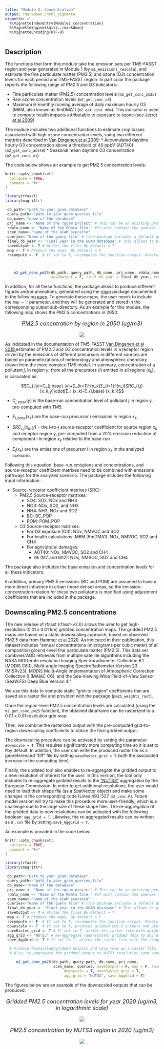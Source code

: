 ```yaml
---
title: "Module 2: Concentration"
output: rmarkdown::html_vignette
vignette: >
  %\VignetteIndexEntry{Module2_concentration}
  %\VignetteEngine{knitr::rmarkdown}
  %\VignetteEncoding{UTF-8}
---
```


## Description

The functions that form this module take the emission sets per TM5-FASST region and year generated in Module 1 (by `m1_emissions_rescale`), and estimate the fine particulate matter (PM2.5) and ozone (O3) concentration levels for each period and TM5-FASST region. In particular the package reports the following range of PM2.5 and O3 indicators:

* Fine particulate matter (PM2.5) concentration levels (`m2_get_conc_pm25`)
* Raw ozone concentration levels (`m2_get_conc_o3`)
* Maximum 6-monthly running average of daily maximum hourly O3 (M6M, also known as 6mDMA1) (`m2_get_conc_m6m`). This indicator is used to compute health impacts attributable to exposure to ozone (see [Jerret et al 2009](https://www.nejm.org/doi/full/10.1056/nejmoa0803894))

The module includes two additional functions to estimate crop losses associated with high ozone concentration levels, suing two different mettrics described in [Van Dingenen et al 2009](https://www.sciencedirect.com/science/article/pii/S1352231008009424):
* Accumulated daytime hourly O3 concentration above a threshold of 40 ppbV (AOT40) (`m2_get_conc_aot40`)
* Seasonal mean daytime O3 concentration (`m2_get_conc_mi`)

The code below shows an example to get PM2.5 concentration levels: 

```r
knitr::opts_chunk$set(
  collapse = TRUE,
  comment = "#>"
)
```

```r
library(rfasst)
library(magrittr)

 db_path<-"path_to_your_gcam_database"
 query_path<-"path_to_your_gcam_queries_file"
 db_name<-"name of the database"
 prj_name <- "Name of the rgcam project" # This can be an existing project, or, if not, this will be the name
 rdata_name <- "Name of the RData file." #It must contain the queries in a list
 scen_name<-"name of the GCAM scenario"
 queries<-"Name of the query file" # (the package includes a default query file that includes all the queries required in every function in the packae, "queries_rfasst.xml")
 final_db_year <- "Final year in the GCAM database" # This allows to process databases with user-defined "stop periods"
 saveOutput <- T # Writes the files.By default = T
 map <- T # Produce the maps. By default = F
 recompute <- F  # If set to T, recomputes the function output. Otherwise, if the output was already computed once, it uses that value and avoids repeating computations. By default = F

  

    m2_get_conc_pm25(db_path, query_path, db_name, prj_name, rdata_name, scen_name, queries, 
                     saveOutput = F, final_db_year = final_db_year, recompute = recompute) 

```

In addition, for all these functions, the package allows to produce different figures and/or animations, generated using the [rmap](https://github.com/JGCRI/rmap) package documented in the following [page](jgcri.github.io/rmap/). To generate these maps, the user needs to include the `map = T` parameter, and they will be generated and stored in the corresponding output sub-directory. As an example for this module, the following map shows the PM2.5 concentrations in 2050:
<!-------------------------->
<!-------------------------->
<p align="center" style="font-size:18px;"> *PM2.5 concntration by region in 2050 (ug/m3)* </p>
<p align="center"> <img src="https://raw.githubusercontent.com/bc3LC/rfasst/main/vignettes/vignetteFigs/PM2.5_concentration_2050.png"></p>
<!-------------------------->
<!-------------------------->

As indicated in the documentation of TM5-FASST [Van Dingenen et al 2018](https://acp.copernicus.org/articles/18/16173/2018/acp-18-16173-2018-discussion.html),estimates of PM2.5 and O3 concentration levels in a receptor region driven by the emissions of different precursors in different sources are based on parametrizations of meteorology and atmospheric chemistry drawn from the more complex TM5 model. In summary, concentration of a pollutant $j$, in region $y$, from all the precursors ($i$) emitted in all regions ($x_k$), is calculated as: 

$$C_j (y)=C_{j,base} (y)+∑_{k=1}^{n_x}∑_{i=1}^{n_i}SRC_{i,j} [x_k,y]\cdot[E_i (x_k)-E_{i,base} (x_k )]$$	

 * $C_{j,base} (y)$  is the base-run concentration level of pollutant j in region y, pre-computed with TM5.
 
 * $E_{i,base} (x_k)$ are the base-run precursor i emissions in region $x_k$ 
 
 * $SRC_{i,j} [x_k,y]$ = the $i$–to-$j$ source-receptor coefficient for source region $x_k$ and receptor region y, pre-computed from a 20% emission reduction of component i  in region $x_k$ relative to the base-run
 
 * $E_i (x_k)$ are the emissions of precursor i in region $x_k$ in the analyzed scenario.
 
Following this equation, base-run emissions and concentrations, and source-receptor coefficient matrixes need to be combined with emissions pathways for the analyzed scenario. The package includes the following input information:

* Source-receptor coefficient matrixes (SRC):
  + PM2.5 Source-receptor matrixes:
    - SO4: SO2, NOx and NH3
    - NO3: NOx, SO2, and NH3
    - NH4: NH3, NOx and SO2
    - BC: BC_POP
    - POM: POM_POP
    
  + O3 Source-receptor matrixes:
    - For O3 exposure (O3): NOx, NMVOC and SO2
    - For health calculations: M6M (6mDMA1): NOx, NMVOC, SO2 and CH4
    - For agricultural damages:
      + AOT40: NOx, NMVOC, SO2 and CH4
      + Mi (M7 and M12): NOx, NMVOC, SO2 and CH4

The package also includes the base emission and concentration levels for all these indicators.

In addition, primary PM2.5 emissions (BC and POM) are assumed to have a more direct influence in urban (more dense) areas, so the emission-concentration relation for these two pollutants is modified using adjustment coefficients that are included in the package.

## Downscaling PM2.5 concentrations

The new release of rfasst (rfasst-v2.0) allows the user to get high-resolution (0.01 x 0.01 km) gridded concentration maps. 
The gridded PM2.5 maps are based on a static downscaling approach, based on observed PM2.5 data from [Hammer et al 2020](https://sedac.ciesin.columbia.edu/data/set/sdei-global-annual-gwr-pm2-5-modis-misr-seawifs-aod-v4-gl-03).
As indicated in their publication, this dataset includes "annual concentrations (micrograms per cubic meter) of all composition ground-level fine particulate matter (PM2.5). This data set combines "AOD retrievals from multiple satellite algorithms including the NASA MODerate resolution Imaging Spectroradiometer Collection 6.1 (MODIS C6.1), Multi-angle Imaging SpectroRadiometer Version 23 (MISRv23), MODIS Multi-Angle Implementation of Atmospheric Correction Collection 6 (MAIAC C6), and the Sea-Viewing Wide Field-of-View Sensor (SeaWiFS) Deep Blue Version 4."

We use this data to compute static "grid-to-region" coefficients that are saved as a raster file and provided with the package (`pm25_weights_rast`).

Once the region-level PM2.5 concentration levels are calculated (using the `m2_get_conc_pm25` function), the obtained dataframe can be rasterized to a 0.01 x 0.01 resolution grid map.

Then, we combine the rasterized output with the pre-computed grid-to-region downscaling coefficients to obtain the final gridded output. 

The downscaling procedure can be activated by setting the parameter `downscale = T`. This requires significantly more computing time so it is set to `F`by default. In addition, the user can write the produced raster file as a georeferenced "tiff" file by setting `saveRaster_grid = T` (with the associated increase in the computing time).

Finally, the updated tool also enables to re-aggregate the gridded output to a new resolution of interest for the user. In this version, the tool only includes to re-aggregate gridded results to the ["NUTS3"](https://www.europarl.europa.eu/factsheets/en/sheet/99/common-classification-of-territorial-units-for-statistics-nuts-) aggregation by the European Commission. In order to get additional resolutions, the user would need to load their shape file (as a SpatVector object) and make some changes in the corresponding code (Lines 493-527, `m2_conc.R`). Future model version will try to make this procedure more user-friendly, which is a challenge due to the large size of these shape files. The re-aggregation of the gridded data to new resolutions can be activated with the following boolean: `agg_grid = T`. Likewise, the re-aggregated results can be written as a `.csv` file by setting `save_AggGrid = T`.

An example is provided in the code below:

```r
knitr::opts_chunk$set(
  collapse = TRUE,
  comment = "#>"
)
```

```r
library(rfasst)
library(magrittr)

 db_path<-"path_to_your_gcam_database"
 query_path<-"path_to_your_gcam_queries_file"
 db_name<-"name of the database"
 prj_name <- "Name of the rgcam project" # This can be an existing project, or, if not, this will be the name
 rdata_name <- "Name of the RData file." #It must contain the queries in a list
 scen_name<-"name of the GCAM scenario"
 queries<-"Name of the query file" # (the package includes a default query file that includes all the queries required in every function in the packae, "queries_rfasst.xml")
 final_db_year <- "Final year in the GCAM database" # This allows to process databases with user-defined "stop periods"
 saveOutput <- T # Writes the files.By default = T
 map <- T # Produce the maps. By default = F
 recompute <- F  # If set to T, recomputes the function output. Otherwise, if the output was already computed once, it uses that value and avoids repeating computations. By default = F
 downscale <- T  # If set to T, produces gridded PM2.5 outputs and plots By default=F
 saveRaster_grid <- T # If set to T, writes the raster file with weighted PM25 By default=F
 agg_grid <- "NUTS3" # Re-aggregate (downscaled) gridded data to any provided geometries (shape file). For the moment, only "NUTS3" available
 save_AggGrid <- T # If set to T, writes the raster file with the reaggregated PM25 By default=F

  # Produce downscaled/gridded outputs and save them as a raster file.
  # Also, re-aggregate the gridded output to NUTS3 resolution (and save the re-aggrgeated dataframe into a csv file)

     m2_get_conc_pm25(db_path, query_path, db_name, prj_name,
                      scen_name, queries, saveOutput = F, map = F, anim = T, recompute = F,
                           downscale = T, saveRaster_grid = T,
                           agg_grid = "NUTS3", save_AggGrid = T) 


```

The figures below are an example of the downscaled outputs that can be produced:


<!-------------------------->
<!-------------------------->
<p align="center" style="font-size:18px;"> *Gridded PM2.5 concentration levels for year 2020 (ug/m3, in logarithmic scale)* </p>
<p align="center"> <img src="https://raw.githubusercontent.com/bc3LC/rfasst/main/vignettes/vignetteFigs/2020_logpm25_fin_weighted.png"></p>
<!-------------------------->
<!-------------------------->


<!-------------------------->
<!-------------------------->
<p align="center" style="font-size:18px;"> *PM2.5 concentration by NUTS3 region in 2020 (ug/m3)* </p>
<p align="center"> <img src="https://raw.githubusercontent.com/bc3LC/rfasst/main/vignettes/vignetteFigs/2020_NUTS3_pm25_avg.png"></p>
<!-------------------------->
<!-------------------------->

